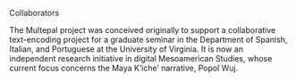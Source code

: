 Collaborators

The Multepal project was conceived originally to support a collaborative text-encoding project for a graduate seminar in the Department of Spanish, Italian, and Portuguese at the University of Virginia. It is now an independent research initiative in digital Mesoamerican Studies, whose current focus concerns the Maya K'iche' narrative, Popol Wuj.